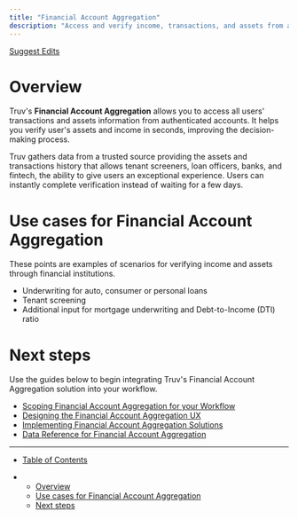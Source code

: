 ```yaml
---
title: "Financial Account Aggregation"
description: "Access and verify income, transactions, and assets from authenticated accounts."
---
```


[Suggest Edits](/edit/bank-aggregation)

# Overview

Truv's **Financial Account Aggregation** allows you to access all users' transactions and assets information from authenticated accounts. It helps you verify user's assets and income in seconds, improving the decision-making process.

Truv gathers data from a trusted source providing the assets and transactions history that allows tenant screeners, loan officers, banks, and fintech, the ability to give users an exceptional experience. Users can instantly complete verification instead of waiting for a few days.

# Use cases for Financial Account Aggregation

These points are examples of scenarios for verifying income and assets through financial institutions.

* Underwriting for auto, consumer or personal loans
* Tenant screening
* Additional input for mortgage underwriting and Debt-to-Income (DTI) ratio

# Next steps

Use the guides below to begin integrating Truv's Financial Account Aggregation solution into your workflow.

* [Scoping Financial Account Aggregation for your Workflow](/docs/scoping-bank-aggregation)
* [Designing the Financial Account Aggregation UX](/docs/designing-the-bank-aggregation-ux)
* [Implementing Financial Account Aggregation Solutions](/docs/implementing-bank-aggregation-solution)
* [Data Reference for Financial Account Aggregation](/docs/data-reference-for-bank-aggregation)

***

* [Table of Contents](#)

* * [Overview](#overview)
  * [Use cases for Financial Account Aggregation](#use-cases-for-financial-account-aggregation)
  * [Next steps](#next-steps)
